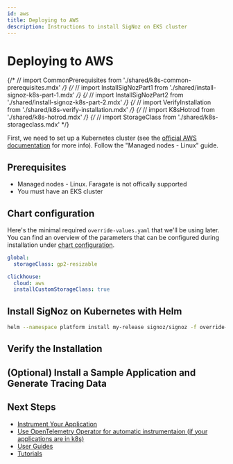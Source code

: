 ```yaml
---
id: aws
title: Deploying to AWS
description: Instructions to install SigNoz on EKS cluster
---
```

# Deploying to AWS

{/* // import CommonPrerequisites from './shared/k8s-common-prerequisites.mdx' */}
{/* // import InstallSigNozPart1 from './shared/install-signoz-k8s-part-1.mdx' */}
{/* // import InstallSigNozPart2 from './shared/install-signoz-k8s-part-2.mdx' */}
{/* // import VerifyInstallation from './shared/k8s-verify-installation.mdx' */}
{/* // import K8sHotrod from './shared/k8s-hotrod.mdx' */}
{/* // import StorageClass from './shared/k8s-storageclass.mdx' */}

First, we need to set up a Kubernetes cluster (see the [official AWS documentation](https://docs.aws.amazon.com/eks/latest/userguide/getting-started-eksctl.html) for more info). Follow the "Managed nodes - Linux" guide.

<K8sComponents />

## Prerequisites

- Managed nodes - Linux. Faragate is not offically supported
- You must have an EKS cluster

<CommonPrerequisites />

## Chart configuration

Here's the minimal required `override-values.yaml` that we'll be using later. You can find
an overview of the parameters that can be configured during installation under [chart configuration](https://github.com/SigNoz/charts/tree/main/charts/signoz#configuration).

```yaml
global:
  storageClass: gp2-resizable

clickhouse:
  cloud: aws
  installCustomStorageClass: true
```

<StorageClass />

## Install SigNoz on Kubernetes with Helm

<InstallSigNozPart1 />

```bash
helm --namespace platform install my-release signoz/signoz -f override-values.yaml
```

<InstallSigNozPart2 />

## Verify the Installation

<VerifyInstallation />

## (Optional) Install a Sample Application and Generate Tracing Data

<K8sHotrod />

## Next Steps

- [Instrument Your Application](/docs/instrumentation/overview)
- [Use OpenTelemetry Operator for automatic instrumentaion (if your applications are in k8s)](https://signoz.io/docs/tutorial/opentelemetry-operator-usage/#opentelemetry-auto-instrumentation-injection)
- [User Guides](/docs/userguide/overview/)
- [Tutorials](/docs/tutorials/)
